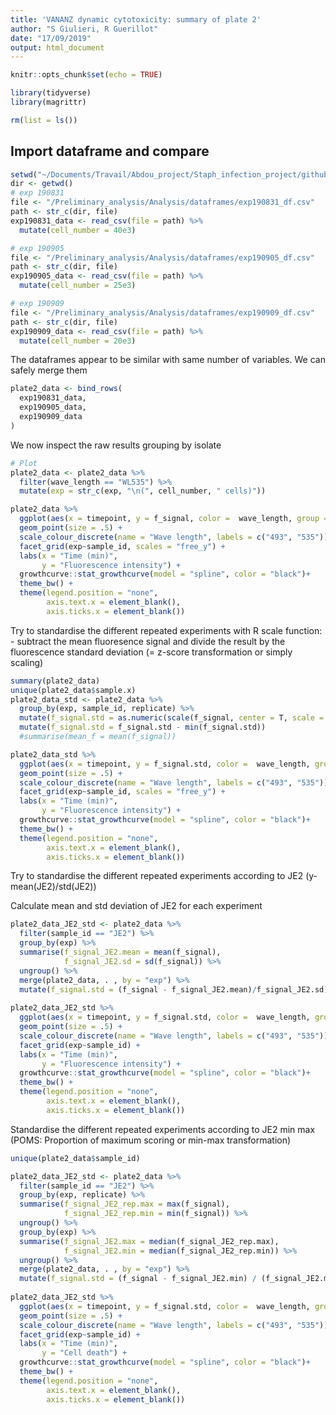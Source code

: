 ```yaml
---
title: 'VANANZ dynamic cytotoxicity: summary of plate 2'
author: "S Giulieri, R Guerillot"
date: "17/09/2019"
output: html_document
---
```


```r
knitr::opts_chunk$set(echo = TRUE)
```

```r
library(tidyverse)
library(magrittr)

rm(list = ls())
```



## Import dataframe and compare

```r
setwd("~/Documents/Travail/Abdou_project/Staph_infection_project/github_analysis/VANANZ_phenotypes")
dir <- getwd()
# exp 190831
file <- "/Preliminary_analysis/Analysis/dataframes/exp190831_df.csv"
path <- str_c(dir, file)
exp190831_data <- read_csv(file = path) %>%
  mutate(cell_number = 40e3)

# exp 190905
file <- "/Preliminary_analysis/Analysis/dataframes/exp190905_df.csv"
path <- str_c(dir, file)
exp190905_data <- read_csv(file = path) %>%
  mutate(cell_number = 25e3)

# exp 190909
file <- "/Preliminary_analysis/Analysis/dataframes/exp190909_df.csv"
path <- str_c(dir, file)
exp190909_data <- read_csv(file = path) %>%
  mutate(cell_number = 20e3)
```

The dataframes appear to be similar with same number of variables. We can safely merge them

```r
plate2_data <- bind_rows(
  exp190831_data,
  exp190905_data,
  exp190909_data
)
```

We now inspect the raw results grouping by isolate

```r
# Plot 
plate2_data <- plate2_data %>%
  filter(wave_length == "WL535") %>%
  mutate(exp = str_c(exp, "\n(", cell_number, " cells)"))

plate2_data %>%
  ggplot(aes(x = timepoint, y = f_signal, color =  wave_length, group = wave_length)) +
  geom_point(size = .5) +
  scale_colour_discrete(name = "Wave length", labels = c("493", "535")) +
  facet_grid(exp~sample_id, scales = "free_y") +
  labs(x = "Time (min)",
       y = "Fluorescence intensity") +
  growthcurve::stat_growthcurve(model = "spline", color = "black")+
  theme_bw() +
  theme(legend.position = "none",
        axis.text.x = element_blank(),
        axis.ticks.x = element_blank())
```

Try to standardise the different repeated experiments with R scale function: 
- subtract the mean fluoresence signal and divide the result by the fluorescence standard deviation (= z-score transformation or simply scaling)

```r
summary(plate2_data)
unique(plate2_data$sample.x)
plate2_data_std <- plate2_data %>%
  group_by(exp, sample_id, replicate) %>%
  mutate(f_signal.std = as.numeric(scale(f_signal, center = T, scale = F))) %>%
  mutate(f_signal.std = f_signal.std - min(f_signal.std))
  #summarise(mean_f = mean(f_signal)) 

plate2_data_std %>%
  ggplot(aes(x = timepoint, y = f_signal.std, color =  wave_length, group = wave_length)) +
  geom_point(size = .5) +
  scale_colour_discrete(name = "Wave length", labels = c("493", "535")) +
  facet_grid(exp~sample_id, scales = "free_y") +
  labs(x = "Time (min)",
       y = "Fluorescence intensity") +
  growthcurve::stat_growthcurve(model = "spline", color = "black")+
  theme_bw() +
  theme(legend.position = "none",
        axis.text.x = element_blank(),
        axis.ticks.x = element_blank())
```

Try to standardise the different repeated experiments according to JE2 (y-mean(JE2)/std(JE2))

Calculate mean and std deviation of JE2 for each experiment
```r

plate2_data_JE2_std <- plate2_data %>%
  filter(sample_id == "JE2") %>%
  group_by(exp) %>%
  summarise(f_signal_JE2.mean = mean(f_signal),
            f_signal_JE2.sd = sd(f_signal)) %>%
  ungroup() %>%
  merge(plate2_data, . , by = "exp") %>%
  mutate(f_signal.std = (f_signal - f_signal_JE2.mean)/f_signal_JE2.sd)
  
plate2_data_JE2_std %>%
  ggplot(aes(x = timepoint, y = f_signal.std, color =  wave_length, group = wave_length)) +
  geom_point(size = .5) +
  scale_colour_discrete(name = "Wave length", labels = c("493", "535")) +
  facet_grid(exp~sample_id) +
  labs(x = "Time (min)",
       y = "Fluorescence intensity") +
  growthcurve::stat_growthcurve(model = "spline", color = "black")+
  theme_bw() +
  theme(legend.position = "none",
        axis.text.x = element_blank(),
        axis.ticks.x = element_blank())
```



Standardise the different repeated experiments according to JE2 min max (POMS: Proportion of maximum scoring or min-max transformation)

```r
unique(plate2_data$sample_id)

plate2_data_JE2_std <- plate2_data %>%
  filter(sample_id == "JE2") %>%
  group_by(exp, replicate) %>%
  summarise(f_signal_JE2_rep.max = max(f_signal),
            f_signal_JE2_rep.min = min(f_signal)) %>%
  ungroup() %>%
  group_by(exp) %>% 
  summarise(f_signal_JE2.max = median(f_signal_JE2_rep.max),
            f_signal_JE2.min = median(f_signal_JE2_rep.min)) %>%
  ungroup() %>%
  merge(plate2_data, . , by = "exp") %>%
  mutate(f_signal.std = (f_signal - f_signal_JE2.min) / (f_signal_JE2.max - f_signal_JE2.min))
  
plate2_data_JE2_std %>%
  ggplot(aes(x = timepoint, y = f_signal.std, color =  wave_length, group = wave_length)) +
  geom_point(size = .5) +
  scale_colour_discrete(name = "Wave length", labels = c("493", "535")) +
  facet_grid(exp~sample_id) +
  labs(x = "Time (min)",
       y = "Cell death") +
  growthcurve::stat_growthcurve(model = "spline", color = "black")+
  theme_bw() +
  theme(legend.position = "none",
        axis.text.x = element_blank(),
        axis.ticks.x = element_blank())
```